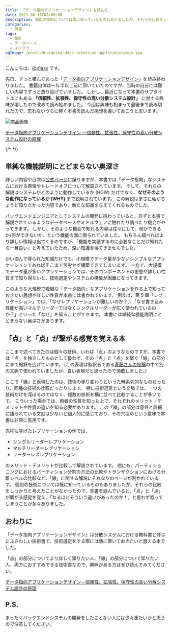 ```yaml
---
title: 「データ指向アプリケーションデザイン」を読んだ
date: 2021-08-16T08:00:00
description: 個別の技術については既に知っているものもありましたが、それらの比較をしっかりと考えたことがなかったので、本書を読んでいると、「点」と「点」が繋がる感覚を覚え、「なるほどそういう違いがあったのか！」と思わず唸ってしまうことが多々ありました。
categories:
  - 読書
tags:
  - 設計
  - データベース
  - インフラ
ogImage: /posts/designing-data-intensive-application/ogp.jpg
---
```


こんにちは、[@p1ass](https://twitter.com/p1ass) です。

先日、ずっと積んであった「[データ指向アプリケーションデザイン](https://amzn.to/3CJtg5C)」を読み終わりました。
書籍自体は一年半以上前に頂いていたのですが、当時の自分には難しい内容でずっと放り投げていました。
しかし、最近になって本書のサブタイトルにもある **「信頼性、拡張性、保守性の高い分散システム設計」** に対する興味が増したので改めて読み始めました。
今回は興味も相まって最後まで読み切れたので、忘れないうちに軽く本書を読んだ感想を書いておこうと思います。

![商品画像](./ogp.jpg)

<a href="https://www.amazon.co.jp/dp/4873118700?&linkCode=ll1&tag=p1ass02-22&linkId=e1757c2e05a259179ea58e908d8e9608&language=ja_JP&ref_=as_li_ss_tl">
  データ指向アプリケーションデザイン
  ―信頼性、拡張性、保守性の高い分散システム設計の原理
</a>

{/* <!--more--> */}

## 単純な機能説明にとどまらない奥深さ

詳しい内容や目次は[公式ページ](https://www.oreilly.co.jp/books/9784873118703/)に譲りますが、本書では「データ指向」なシステムにおける原理やトレードオフについて解説されています。
そして、それらの解説はシステムがどのように動作しているか (HOW) だけでなく、**なぜそのような動作になっているか (WHY)** まで説明されています。
この解説はまさに私がちょうど知りたかった内容であり、新たな知識を与えてくれるものでした。

バックエンドエンジニアとしてシステムの開発に携わっていると、自ずと本書で解説されているようなデータベースやミドルウェアに触れたり調べたり機会がやってきます。
しかし、そのような機会で知れる内容は往々にして、何ができるか/何ができないか、という機能の面に限られていました。
もちろん調べればより詳しい情報は出てくるのですが、「機能を実装するのに必要なことだけ知れたら一旦良い」と考えていたため、深い知識を得てきませんでした。

かい摘んで得られた知識だけでも、小規模でデータ量が少ないシンプルなアプリケーションであればそこまで苦労せず構築できてしまいます。
一方で、大規模でデータ量が多いアプリケーションでは、そのコンポーネントの思想や詳しい性質まで知り得ないと、技術選定やシステムの構築が困難になってきます。

このような大規模で複雑な「データ指向」なアプリケーションを作る上で知っておきたい思想や詳しい性質が本書には書かれています。
例えば、第 5 章「レプリケーション」では、「なぜレプリケーションが難しいのか？」、「なぜ書き込み性能が高いマルチリーダーではなくシングルリーダーが広く使われているのか？」といった「なぜ」を知ることができます。
本書には単純な機能説明にとどまらない奥深さがあります。

## 「点」と「点」が繋がる感覚を覚える本

ここまで述べてきたのは個々の技術、いわば「点」のようなものですが、本書では「点」を独立したものとして扱わず、その「点」と「点」を繋ぐ「線」の部分にまで裾野を広げています。
(この表現は監訳者である[斉藤さんの投稿](https://medium.com/@taroleo/ddia-63a454e44dc9)の中で別の文脈で使われていましたが、良い表現だと思ったので頂戴しました。)

ここで「線」と表現したのは、技術の移り変わりといった時系列的なものだったり、同種の技術の比較だったりします。
特に技術選定という文脈では、一つの技術だけを深ぼるのではなく、複数の技術を横に並べて比較することが多いです。
こういった場合では、両者の性質を知った上で、それぞれのメリット・デメリットや性質の違いを知る必要があります。
この「線」の部分は意外と詳細に語られている文献は少ないと個人的に感じており、その穴埋めという意味で本書は非常に有用です。

先程も挙げたレプリケーションの例では、

- シングルリーダーレプリケーション
- マルチリーダーレプリケーション
- リーダーレスレプリケーション

のメリット・デメリットが比較して解説されています。
他にも、パーティショニングにおけるパーティション分割の方法の比較やトランザクションにおける分離レベルの比較など、「線」に関する解説にそれなりのページが割かれています。
個別の技術については既に知っているものもありましたが、それらの比較をしっかりと考えたことがなかったので、本書を読んでいると、「点」と「点」が繋がる感覚を覚え、「なるほどそういう違いがあったのか！」と思わず唸ってしまうことが多々ありました。

## おわりに

「データ指向アプリケーションデザイン」は分散システムにおける教科書と呼ぶにふさわしい技術書で、技術選定をする際には隣に置いておきたいと思える本でした。

「点」の部分についてより詳しく知りたい人、「線」の部分について知りたい人、両方におすすめできる技術書なので、興味がある方はぜひ読んでみてください。

<a href="https://www.amazon.co.jp/dp/4873118700?&linkCode=ll1&tag=p1ass02-22&linkId=e1757c2e05a259179ea58e908d8e9608&language=ja_JP&ref_=as_li_ss_tl">
  データ指向アプリケーションデザイン―信頼性、拡張性、保守性の高い分散システム設計の原理
</a>

## P.S.

まったくバックエンドシステムの開発をしたことない人には少々重たいかと思うので注意してください。
